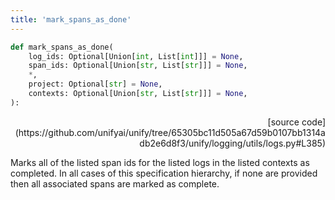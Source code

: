 ```yaml
---
title: 'mark_spans_as_done'
---
```


```python
def mark_spans_as_done(
    log_ids: Optional[Union[int, List[int]]] = None,
    span_ids: Optional[Union[str, List[str]]] = None,
    *,
    project: Optional[str] = None,
    contexts: Optional[Union[str, List[str]]] = None,
):
```

<p align="right">[source code](https://github.com/unifyai/unify/tree/65305bc11d505a67d59b0107bb1314adb2e6d8f3/unify/logging/utils/logs.py#L385)</p>

Marks all of the listed span ids for the listed logs in the listed contexts as completed.
In all cases of this specification hierarchy, if none are provided then all associated spans are marked as complete.